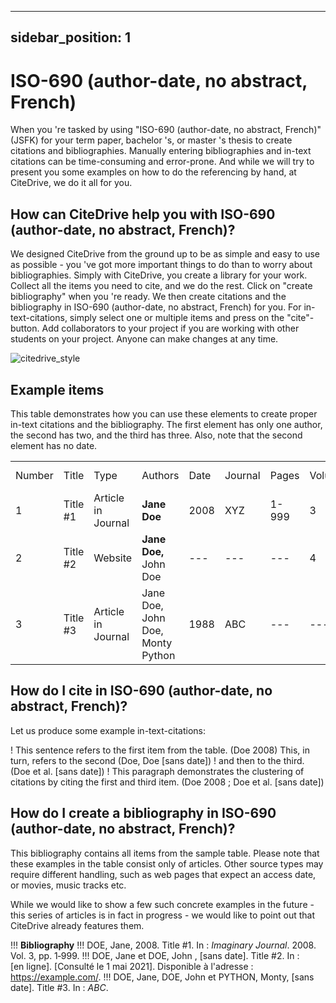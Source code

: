 
---
sidebar_position: 1
---

# ISO-690 (author-date, no abstract, French)

When you 're tasked by using "ISO-690 (author-date, no abstract, French)" (JSFK) for your term paper, bachelor 's, or master 's thesis to create citations and bibliographies.
Manually entering bibliographies and in-text citations can be time-consuming and error-prone. And while we will try to present you some examples on how to do the referencing by hand, at CiteDrive, we do it all for you.

<!---
## About  ISO-690 (author-date, no abstract, French)

* Title: ISO-690 (author-date, no abstract, French)
* Short Title (Id): JSFK)
* Authors: ISO-690 (author-date, no abstract, French)
* Download: ISO-690 (author-date, no abstract, French)
 --->

## How can CiteDrive help you with ISO-690 (author-date, no abstract, French)?

We designed CiteDrive from the ground up to be as simple and easy to use as possible - you 've got more important things to do than to worry about bibliographies. Simply with CiteDrive, you create a library for your work. Collect all the items you need to cite, and we do the rest. Click on "create bibliography" when you 're ready. We then create citations and the bibliography in ISO-690 (author-date, no abstract, French) for you. For in-text-citations, simply select one or multiple items and press on the "cite"-button. Add collaborators to your project if you are working with other students on your project. Anyone can make changes at any time.


![citedrive_style](images/iso690-authordate-no-abstract-french.svg "Choose ISO-690 (author-date, no abstract, French) in the CiteDrive App")


## Example items

This table demonstrates how you can use these elements to create proper in-text citations and the bibliography. The first element has only one author, the second has two, and the third has three. Also, note that the second element has no date.


<table>
  <tr>
   <td>Number
   </td>
   <td>Title
   </td>
   <td>Type
   </td>
   <td>Authors
   </td>
   <td>Date
   </td>
   <td>Journal
   </td>
   <td>Pages
   </td>
   <td>Volume
   </td>
   <td>Issue
   </td>
   <td>Access Date
   </td>
  </tr>
  <tr>
   <td>1
   </td>
   <td>Title #1
   </td>
   <td>Article in Journal
   </td>
   <td><strong>Jane Doe</strong>
   </td>
   <td>2008
   </td>
   <td>XYZ
   </td>
   <td>1-999
   </td>
   <td>3
   </td>
   <td>2
   </td>
   <td>--
   </td>
  </tr>
  <tr>
   <td>
2
   </td>
   <td>Title #2
   </td>
   <td>Website
   </td>
   <td><strong>Jane Doe, </strong>John Doe
   </td>
   <td>---
   </td>
   <td>---
   </td>
   <td>---
   </td>
   <td>4
   </td>
   <td>---
   </td>
   <td>2020-05-01
   </td>
  </tr>
  <tr>
   <td>3
   </td>
   <td>Title #3
   </td>
   <td>Article in Journal
   </td>
   <td>Jane Doe, John Doe, Monty Python
   </td>
   <td>1988
   </td>
   <td>ABC
   </td>
   <td>---
   </td>
   <td>---
   </td>
   <td>16
   </td>
   <td>---
   </td>
  </tr>
</table>



## How do I cite in  ISO-690 (author-date, no abstract, French)?

Let us produce some example in-text-citations:

! This sentence refers to the first item from the table. (Doe 2008) This, in turn, refers to the second (Doe, Doe [sans date])
! and then to the third.  (Doe et al. [sans date])
! This paragraph demonstrates the clustering of citations by citing the first and third item. (Doe 2008 ; Doe et al. [sans date])



## How do I create a bibliography in ISO-690 (author-date, no abstract, French)?

This bibliography contains all items from the sample table. Please note that these examples in the table consist only of articles. Other source types may require different handling, such as web pages that expect an access date, or movies, music tracks etc.

While we would like to show a few such concrete examples in the future - this series of articles is in fact in progress - we would like to point out that CiteDrive already features them.


!!! **Bibliography**
!!! DOE, Jane, 2008. Title #1. In : <i>Imaginary Journal</i>. 2008. Vol. 3, pp. 1‑999. 
!!! DOE, Jane et DOE, John , [sans date]. Title #2. In :  [en ligne].  [Consulté le 1 mai 2021]. Disponible à l'adresse : https://example.com/. 
!!! DOE, Jane, DOE, John et PYTHON, Monty, [sans date]. Title #3. In : <i>ABC</i>. 


```
        